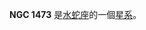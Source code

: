 {{NGCInfoBox|NGCID=NGC 1473|發現者=約翰·弗里德里希·威廉·赫歇爾|發現日期=1834年11月2日|其他編號=ESO 54-19,AM 0347-682,IRAS03472-6822|曆元=J2000.0|赤經=3時47分26.2秒
|赤緯=-68°13'14"|星座=水蛇座|星體=星系|星等=13|表面亮度=13|藍等=13.6}}

'''NGC 1473''' 是[[水蛇座|水蛇座]]的一個[[星系|星系]]。

{{NGCReference|1473}}
{{Catalogs|NGC=1473}}
